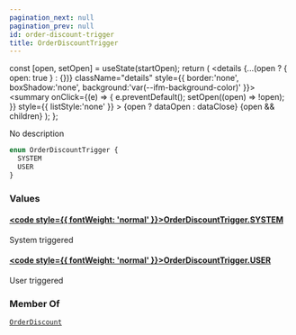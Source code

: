 ```yaml
---
pagination_next: null
pagination_prev: null
id: order-discount-trigger
title: OrderDiscountTrigger
---
```









  const [open, setOpen] = useState(startOpen);
  return (
    <details {...(open ? { open: true } : {})} className="details" style={{ border:'none', boxShadow:'none', background:'var(--ifm-background-color)' }}>
      <summary
        onClick={(e) => {
          e.preventDefault();
          setOpen((open) => !open);
        }}
        style={{ listStyle:'none' }}
      >
      {open ? dataOpen : dataClose}
      </summary>
      {open && children}
    </details>
  );
};








No description


```graphql
enum OrderDiscountTrigger {
  SYSTEM
  USER
}
```




### Values

#### [<code style={{ fontWeight: 'normal' }}>OrderDiscountTrigger.<b>SYSTEM</b></code>](#)  
System triggered


#### [<code style={{ fontWeight: 'normal' }}>OrderDiscountTrigger.<b>USER</b></code>](#)  
User triggered






### Member Of

[`OrderDiscount`](/schema/types/objects/order-discount.mdx)  <Badge class="badge badge--secondary" text="object"/>

